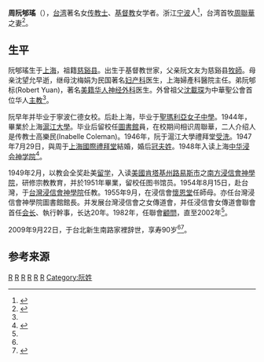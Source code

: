 '''周阮郇瑤'''（{{bd|1919年|2月5日|2009年|9月22日|Z}}），[[台湾|台湾]]著名女[[传教士|传教士]]、[[基督教|基督教]]女学者。浙江[[宁波|宁波]]人<ref>{{cite web |url=http://mall.cnki.net/magazine/Article/JLSX201001008.htm |title=忆周阮郇瑶师母 |publisher=中国知网 |author=《金陵神学志》 |year=2010年 |accessdate=2016-05-28 |archive-date=2019-04-02 |archive-url=https://web.archive.org/web/20190402204640/http://mall.cnki.net/magazine/Article/JLSX201001008.htm |dead-url=no }}</ref>，台湾首牧[[周聯華|周聯華]]之妻<ref name="chowruan">{{cite web |url=http://tbts119.blogspot.co.uk/2009/11/blog-post_1514.html |title=浸信會女傳道之光 |publisher=浸善浸美 |author=吳昶興 |date=星期四, 11月 26, 2009 |accessdate=2016-05-28 |archive-date=2017-12-11 |archive-url=https://web.archive.org/web/20171211213541/http://tbts119.blogspot.co.uk/2009/11/blog-post_1514.html |dead-url=no }}</ref>。

==生平==

阮郇瑤生于[[上海|上海]]，祖籍[[慈谿县|慈谿县]]。出生于基督教世家，父亲阮文友为慈谿县[[牧師|牧師]]。母亲沈望允早逝，继母沈梅娟为民国著名[[妇产科|妇产科]]医生，上海婦產科醫院主任。弟阮郇标(Robert Yuan)，著名[[美籍华人|美籍华人]][[神经外科|神经外科]]医生。外曾祖父[[沈載琛|沈載琛]]为中華聖公會首位华人[[主教|主教]]<ref name="chowruan"/>。 

阮早年并毕业于寧波仁德女校。后赴上海，毕业于[[圣玛利亚女中|聖瑪利亞女子中學]]。1944年，畢業於上海[[滬江大學|滬江大學]]。毕业后留校任[[圖書館|圖書館]]員，在校期间相识周聯華，二人介绍人是传教士高樂民(Inabelle Coleman)。1946年，阮于滬江大學禮拜堂[[受洗|受洗]]。1947年7月29日，與周于[[上海國際禮拜堂|上海國際禮拜堂]]結婚，婚后[[冠夫姓|冠夫姓]]。1948年入读上海[[中华浸会神学院|中华浸会神学院]]<ref name="chowruan life">{{cite web |url=http://tbts119.blogspot.co.uk/2006/04/blog-post_01.html |title=周阮郇瑤師母專訪：女傳會之光 |publisher=浸善浸美 |author=Linda Phillip |date=2006-04-01 |accessdate=2016-05-28 |archive-date=2018-02-07 |archive-url=https://web.archive.org/web/20180207005024/http://tbts119.blogspot.co.uk/2006/04/blog-post_01.html |dead-url=no }}</ref>。

1949年2月，以教会全奖赴美[[留学|留学]]，入读[[美國|美國]][[肯塔基州|肯塔基州]][[路易維爾_(肯塔基州)|路易斯市]]之[[南方浸信會神學院|南方浸信會神學院]]，研修宗教教育，并於1951年畢業，留校任图书馆员。1954年8月15日，赴台灣，于[[台灣浸信會神學院|台灣浸信會神學院]]任教。1955年9月，在浸信會[[懷恩堂_(台北市)|懷恩堂]]任師母。亦任台灣浸信會神學院圖書館館長。并发展台灣浸信會之女傳道會，并任浸信會女傳道會聯會首任[[会长|会长]]、執行幹事，长达20年。1982年，任聯會[[顧問|顧問]]，直至2002年<ref name="chowruan life"/>。

2009年9月22日，于台北新生南路家裡辞世，享寿90岁<ref name="chowruan"/><ref>{{cite web |url=http://chinese.gospelherald.com/Tags/6211/%E5%91%A8%E9%98%AE%E9%83%87%E7%91%A4%E8%BF%BD%E6%80%9D%E7%A6%AE%E6%8B%9C |title=周阮郇瑤師母追思禮拜台北懷恩堂舉行 |publisher=基督日报 |date=2016 五月 28日, 星期六 |access-date=2016-05-28 |archive-date=2022-01-20 |archive-url=https://web.archive.org/web/20220120024238/http://chinese.gospelherald.com/Tags/6211/%E5%91%A8%E9%98%AE%E9%83%87%E7%91%A4%E8%BF%BD%E6%80%9D%E7%A6%AE%E6%8B%9C |dead-url=no }}</ref>。

==参考来源==
{{reflist|2}}

[[Category:慈谿縣人|R]]
[[Category:宁波裔上海人|R]]
[[Category:臺灣教育工作者|R]]
[[Category:台灣戰後寧波移民|R]]
[[Category:臺灣基督徒|R]]
[[Category:沈恩德家族|R]]
[[Category:阮姓|Category:阮姓]]